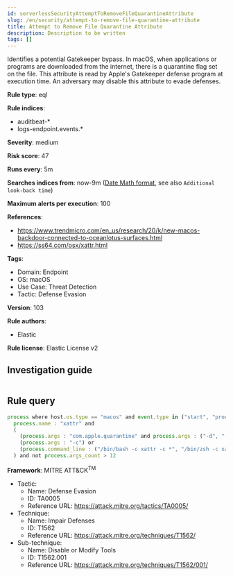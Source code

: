 ```yaml
---
id: serverlessSecurityAttemptToRemoveFileQuarantineAttribute
slug: /en/security/attempt-to-remove-file-quarantine-attribute
title: Attempt to Remove File Quarantine Attribute
description: Description to be written
tags: []
---
```


<div id="attempt-to-remove-file-quarantine-attribute"></div>

Identifies a potential Gatekeeper bypass. In macOS, when applications or programs are downloaded from the internet, there is a quarantine flag set on the file. This attribute is read by Apple's Gatekeeper defense program at execution time. An adversary may disable this attribute to evade defenses.

**Rule type**: eql

**Rule indices**: 

* auditbeat-*
* logs-endpoint.events.*

**Severity**: medium

**Risk score**: 47

**Runs every**: 5m

**Searches indices from**: now-9m ([Date Math format](((ref))/common-options.html#date-math), see also <DocLink id="serverlessSecurityRulesUiCreate" section="set-the-rules-schedule">`Additional look-back time`</DocLink>)

**Maximum alerts per execution**: 100

**References**: 

* https://www.trendmicro.com/en_us/research/20/k/new-macos-backdoor-connected-to-oceanlotus-surfaces.html
* https://ss64.com/osx/xattr.html

**Tags**: 

* Domain: Endpoint
* OS: macOS
* Use Case: Threat Detection
* Tactic: Defense Evasion

**Version**: 103

**Rule authors**: 

* Elastic

**Rule license**: Elastic License v2

## Investigation guide

```markdown

```

## Rule query

```js
process where host.os.type == "macos" and event.type in ("start", "process_started") and
  process.name : "xattr" and
  (
    (process.args : "com.apple.quarantine" and process.args : ("-d", "-w")) or
    (process.args : "-c") or
    (process.command_line : ("/bin/bash -c xattr -c *", "/bin/zsh -c xattr -c *", "/bin/sh -c xattr -c *"))
  ) and not process.args_count > 12

```

**Framework**: MITRE ATT&CK<sup>TM</sup>

* Tactic:
    * Name: Defense Evasion
    * ID: TA0005
    * Reference URL: https://attack.mitre.org/tactics/TA0005/
* Technique:
    * Name: Impair Defenses
    * ID: T1562
    * Reference URL: https://attack.mitre.org/techniques/T1562/
* Sub-technique:
    * Name: Disable or Modify Tools
    * ID: T1562.001
    * Reference URL: https://attack.mitre.org/techniques/T1562/001/

